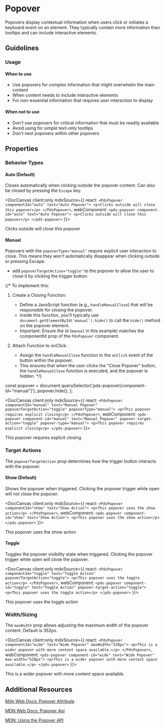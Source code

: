 
# Popover
Popovers display contextual information when users click or initiates a keyboard event on an element. They typically contain more information than tooltips and can include interactive elements.

## Guidelines
### Usage
#### When to use
- Use popovers for complex information that might overwhelm the main content
- When content needs to include interactive elements
- For non-essential information that requires user interaction to display

#### When not to use
- Don't use popovers for critical information that must be readily available
- Avoid using for simple text-only tooltips
- Don't nest popovers within other popovers

## Properties
<DocArgsTable componentName="pds-popover" docSource={components} />

### Behavior Types
#### Auto (Default)
Closes automatically when clicking outside the popover content. Can also be closed by pressing the `Escape` key.

<DocCanvas client:only
  mdxSource={{
    react: `
      <PdsPopover componentId="auto" text="Auto Popover">
        <p>Clicks outside will close this popover</p>
      </PdsPopover>
    `,
    webComponent: `
      <pds-popover component-id="auto" text="Auto Popover">
        <p>Clicks outside will close this popover</p>
      </pds-popover>
    `
  }}>
  <pds-popover component-id="auto" text="Auto Popover">
    <p>Clicks outside will close this popover</p>
  </pds-popover>
</DocCanvas>

#### Manual
Popovers with the `popoverType="manual"` require explicit user interaction to close. This means they won't automatically disappear when clicking outside or pressing Escape.

- add `popoverTargetAction="toggle"` to the popover to allow the user to close it by clicking the trigger button.

{/* To implement this:

1. Create a Closing Function:

    - Define a JavaScript function (e.g., `handleManualClose`) that will be responsible for closing the popover.
    - Inside this function, you'll typically use `document.getElementById('manual').hide()` to call the `hide()` method on the popover element.
    - Important: Ensure the id (`manual` in this example) matches the componentId prop of the `PdsPopover` component.

2. Attach Function to onClick:

    - Assign the `handleManualClose` function to the `onClick` event of the button within the popover.
    - This ensures that when the user clicks the "Close Popover" button, the `handleManualClose` function is executed, and the popover is hidden. */}

  const popover = document.querySelector('pds-popover[component-id="manual"]');
  popover.hide();
};

<DocCanvas client:only
  mdxSource={{
    react: `
      <PdsPopover componentId="manual" text="Manual Popover" popoverTargetAction="toggle" popoverType="manual">
        <p>This popover requires explicit closing</p>
      </PdsPopover>
    `,
    webComponent: `
      <pds-popover component-id="manual" text="Manual Popover" popover-target-action="toggle" popover-type="manual">
        <p>This popover requires explicit closing</p>
      </pds-popover>
    `
  }}>
  <pds-popover component-id="manual" text="Manual Popover" popover-target-action="toggle" popover-type="manual">
    <p>This popover requires explicit closing</p>
  </pds-popover>
</DocCanvas>

### Target Actions
The `popoverTargetAction` prop determines how the trigger button interacts with the popover.

#### Show (Default)
Shows the popover when triggered. Clicking the popover trigger while open will not close the popover.

<DocCanvas client:only
  mdxSource={{
    react: `
      <PdsPopover componentId="show" text="Show Action">
        <p>This popover uses the show action</p>
      </PdsPopover>
    `,
    webComponent: `
      <pds-popover component-id="show" text="Show Action">
        <p>This popover uses the show action</p>
      </pds-popover>
    `
  }}>
  <pds-popover component-id="show" text="Show Action">
    <p>This popover uses the show action</p>
  </pds-popover>
</DocCanvas>

#### Toggle
Toggles the popover visibility state when triggered. Clicking the popover trigger while open will close the popover.

<DocCanvas client:only
  mdxSource={{
    react: `
      <PdsPopover componentId="toggle" text="Toggle Action" popoverTargetAction="toggle">
        <p>This popover uses the toggle action</p>
      </PdsPopover>
    `,
    webComponent: `
      <pds-popover component-id="toggle" text="Toggle Action" popover-target-action="toggle">
        <p>This popover uses the toggle action</p>
      </pds-popover>
    `
  }}>
  <pds-popover component-id="toggle" text="Toggle Action" popover-target-action="toggle">
    <p>This popover uses the toggle action</p>
  </pds-popover>
</DocCanvas>

### Width/Sizing
The `maxWidth` prop allows adjusting the maximum width of the popover content. Default is 352px.

<DocCanvas client:only
  mdxSource={{
    react: `
      <PdsPopover componentId="wide" text="Wide Popover" maxWidth="520px">
        <p>This is a wider popover with more content space available.</p>
      </PdsPopover>
    `,
    webComponent: `
      <pds-popover component-id="wide" text="Wide Popover" max-width="520px">
        <p>This is a wider popover with more content space available.</p>
      </pds-popover>
    `
  }}>
  <pds-popover component-id="wide" text="Wide Popover" max-width="520px">
    <p>This is a wider popover with more content space available.</p>
  </pds-popover>
</DocCanvas>


## Additional Resources
[Mdn Web Docs: Popover Attribute](https://developer.mozilla.org/en-US/docs/Web/API/HTMLElement/popover)

[MDN Web Docs: Popover Api](https://developer.mozilla.org/en-US/docs/Web/API/Popover_API)

[MDN: Using the Popover API](https://developer.mozilla.org/en-US/docs/Web/API/Popover_API/Using)
